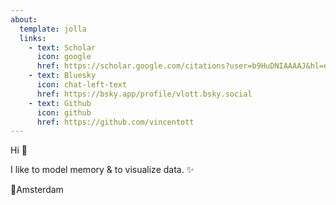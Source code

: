 ```yaml
---
about:
  template: jolla
  links:
    - text: Scholar
      icon: google
      href: https://scholar.google.com/citations?user=b9HuDNIAAAAJ&hl=en
    - text: Bluesky
      icon: chat-left-text
      href: https://bsky.app/profile/vlott.bsky.social
    - text: Github
      icon: github
      href: https://github.com/vincentott
---
```

Hi 🙂  

I like to model memory & to visualize data. ✨  

📍Amsterdam